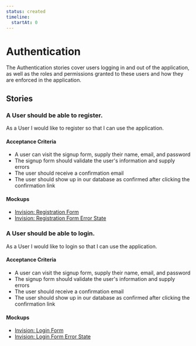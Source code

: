 ```yaml
---
status: created
timeline:
  startAt: 0
---
```

# Authentication

The Authentication stories cover users logging in and out of the application, as well as the roles and permissions granted to these users and how they are enforced in the application.

## Stories

### A User should be able to register.

As a User I would like to register so that I can use the application.

#### Acceptance Criteria

-   A user can visit the signup form, supply their name, email, and password
-   The signup form should validate the user's information and supply errors
-   The user should receive a confirmation email
-   The user should show up in our database as confirmed after clicking the confirmation link

#### Mockups

-   [Invision: Registration Form](https://invisionapp.com)
-   [Invision: Registration Form Error State](https://invisionapp.com)

### A User should be able to login.

As a User I would like to login so that I can use the application.

#### Acceptance Criteria

-   A user can visit the signup form, supply their name, email, and password
-   The signup form should validate the user's information and supply errors
-   The user should receive a confirmation email
-   The user should show up in our database as confirmed after clicking the confirmation link

#### Mockups

-   [Invision: Login Form](https://invisionapp.com)
-   [Invision: Login Form Error State ](https://invisionapp.com)
